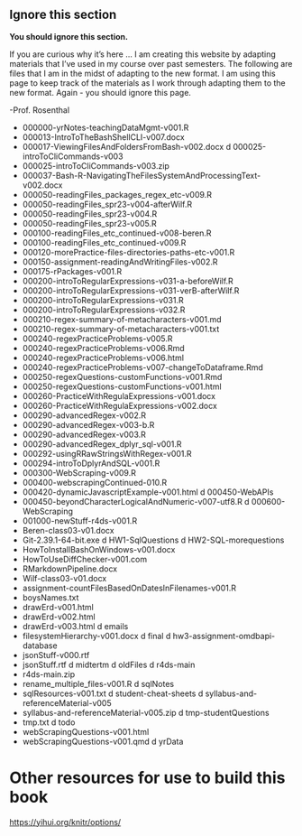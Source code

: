 ## Ignore this section {.unnumbered}

**You should ignore this section.**

If you are curious why it's here ... I am creating this website by 
adapting materials that I've used in my course over past semesters. 
The following are files that I am in the midst of adapting to the 
new format.
I am using this page to keep track of the materials as I work through 
adapting them to the new format. Again - you should ignore this page.

-Prof. Rosenthal


- 000000-yrNotes-teachingDataMgmt-v001.R
- 000013-IntroToTheBashShellCLI-v007.docx
- 000017-ViewingFilesAndFoldersFromBash-v002.docx
d 000025-introToCliCommands-v003
- 000025-introToCliCommands-v003.zip
- 000037-Bash-R-NavigatingTheFilesSystemAndProcessingText-v002.docx
- 000050-readingFiles_packages_regex_etc-v009.R
- 000050-readingFiles_spr23-v004-afterWilf.R
- 000050-readingFiles_spr23-v004.R
- 000050-readingFiles_spr23-v005.R
- 000100-readingFiles_etc_continued-v008-beren.R
- 000100-readingFiles_etc_continued-v009.R
- 000120-morePractice-files-directories-paths-etc-v001.R
- 000150-assignment-readingAndWritingFiles-v002.R
- 000175-rPackages-v001.R
- 000200-introToRegularExpressions-v031-a-beforeWilf.R
- 000200-introToRegularExpressions-v031-verB-afterWilf.R
- 000200-introToRegularExpressions-v031.R
- 000200-introToRegularExpressions-v032.R
- 000210-regex-summary-of-metacharacters-v001.md
- 000210-regex-summary-of-metacharacters-v001.txt
- 000240-regexPracticeProblems-v005.R
- 000240-regexPracticeProblems-v006.Rmd
- 000240-regexPracticeProblems-v006.html
- 000240-regexPracticeProblems-v007-changeToDataframe.Rmd
- 000250-regexQuestions-customFunctions-v001.Rmd
- 000250-regexQuestions-customFunctions-v001.html
- 000260-PracticeWithRegulaExpressions-v001.docx
- 000260-PracticeWithRegulaExpressions-v002.docx
- 000290-advancedRegex-v002.R
- 000290-advancedRegex-v003-b.R
- 000290-advancedRegex-v003.R
- 000290-advancedRegex_dplyr_sql-v001.R
- 000292-usingRRawStringsWithRegex-v001.R
- 000294-introToDplyrAndSQL-v001.R
- 000300-WebScraping-v009.R
- 000400-webscrapingContinued-010.R
- 000420-dynamicJavascriptExample-v001.html
d 000450-WebAPIs
- 000450-beyondCharacterLogicalAndNumeric-v007-utf8.R
d 000600-WebScraping
- 001000-newStuff-r4ds-v001.R
- Beren-class03-v01.docx
- Git-2.39.1-64-bit.exe
d HW1-SqlQuestions
d HW2-SQL-morequestions
- HowToInstallBashOnWindows-v001.docx
- HowToUseDiffChecker-v001.com
- RMarkdownPipeline.docx
- Wilf-class03-v01.docx
- assignment-countFilesBasedOnDatesInFilenames-v001.R
- boysNames.txt
- drawErd-v001.html
- drawErd-v002.html
- drawErd-v003.html
d emails
- filesystemHierarchy-v001.docx
d final
d hw3-assignment-omdbapi-database
- jsonStuff-v000.rtf
- jsonStuff.rtf
d midtertm
d oldFiles
d r4ds-main
- r4ds-main.zip
- rename_multiple_files-v001.R
d sqlNotes
- sqlResources-v001.txt
d student-cheat-sheets
d syllabus-and-referenceMaterial-v005
- syllabus-and-referenceMaterial-v005.zip
d tmp-studentQuestions
- tmp.txt
d todo
- webScrapingQuestions-v001.html
- webScrapingQuestions-v001.qmd
d yrData

# Other resources for use to build this book

<https://yihui.org/knitr/options/>

